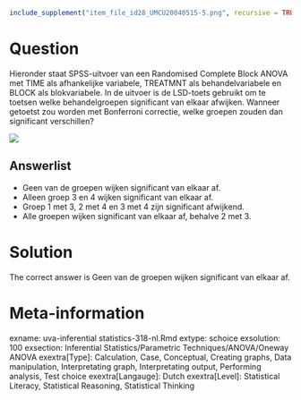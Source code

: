 ```r
include_supplement("item_file_id28_UMCU20040515-5.png", recursive = TRUE)
```

Question
========

Hieronder staat SPSS-uitvoer van een Randomised Complete Block ANOVA met TIME als afhankelijke variabele, TREATMNT als behandelvariabele en BLOCK als blokvariabele. In de uitvoer is de LSD-toets gebruikt om te toetsen welke behandelgroepen significant van elkaar afwijken. Wanneer getoetst zou worden met Bonferroni correctie, welke groepen zouden dan significant verschillen?


![](item_file_id28_UMCU20040515-5.png)

Answerlist
----------
* Geen van de groepen wijken significant van elkaar af.
* Alleen groep 3 en 4 wijken significant van elkaar af.
* Groep 1 met 3, 2 met 4 en 3 met 4 zijn significant afwijkend.
* Alle groepen wijken significant van elkaar af, behalve 2 met 3.

Solution
========

The correct answer is  Geen van de groepen wijken significant van elkaar af.

Meta-information
================
exname: uva-inferential statistics-318-nl.Rmd
extype: schoice
exsolution: 100
exsection: Inferential Statistics/Parametric Techniques/ANOVA/Oneway ANOVA
exextra[Type]: Calculation, Case, Conceptual, Creating graphs, Data manipulation, Interpretating graph, Interpretating output, Performing analysis, Test choice
exextra[Langauge]: Dutch
exextra[Level]: Statistical Literacy, Statistical Reasoning, Statistical Thinking
